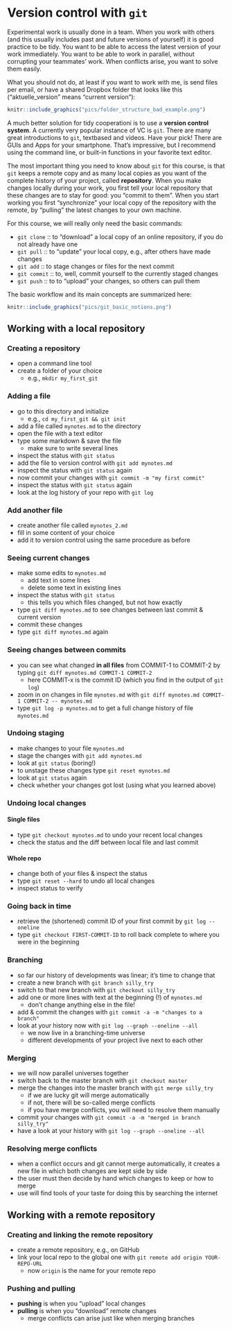 # Version control with `git`

Experimental work is usually done in a team. When you work with others (and this usually includes past and future versions of yourself) it is good practice to be tidy. You want to be able to access the latest version of your work immediately. You want to be able to work in parallel, without corrupting your teammates' work. When conflicts arise, you want to solve them easily.

What you should not do, at least if you want to work with me, is send files per email, or have a shared Dropbox folder that looks like this ("aktuelle_version" means "current version"):


```r
knitr::include_graphics("pics/folder_structure_bad_example.png")
```


A much better solution for tidy cooperationi is to use a **version control system**. A currently very popular instance of VC is `git`. There are many great introductions to `git`, textbased and videos. Have your pick! There are GUIs and Apps for your smartphone. That's impressive, but I recommend using the command line, or built-in functions in your favorite text editor.

The most important thing you need to know about `git` for this course, is that `git` keeps a remote copy and as many local copies as you want of the complete history of your project, called **repository**. When you make changes locally during your work, you first tell your local repository that these changes are to stay for good: you "commit to them". When you start working you first "synchronize" your local copy of the repository with the remote, by "pulling" the latest changes to your own machine.

For this course, we will really only need the basic commands: 

- `git clone` :: to "download" a local copy of an online repository, if you do not already have one
- `git pull` :: to "update" your local copy, e.g., after others have made changes
- `git add` :: to stage changes or files for the next commit
- `git commit` :: to, well, commit yourself to the currently staged changes
- `git push` :: to to "upload" your changes, so others can pull them

The basic workflow and its main concepts are summarized here:

```r
knitr::include_graphics("pics/git_basic_notions.png")
```


## Working with a local repository

### Creating a repository

- open a command line tool
- create a folder of your choice
  - e.g., `mkdir my_first_git`
  
### Adding a file

- go to this directory and initialize
  - e.g., `cd my_first_git && git init`
- add a file called `mynotes.md` to the directory
- open the file with a text editor
- type some markdown & save the file
  - make sure to write several lines
- inspect the status with `git status`
- add the file to version control with `git add mynotes.md`
- inspect the status with `git status` again
- now commit your changes with `git commit -m "my first commit"`
- inspect the status with `git status` again
- look at the log history of your repo with `git log`

### Add another file

- create another file called `mynotes_2.md`
- fill in some content of your choice
- add it to version control using the same procedure as before

### Seeing current changes

- make some edits to `mynotes.md`
  - add text in some lines
  - delete some text in existing lines
- inspect the status with `git status`
  - this tells you which files changed, but not how exactly
- type `git diff mynotes.md` to see changes between last commit & current version
 - commit these changes
- type `git diff mynotes.md` again

### Seeing changes between commits

- you can see what changed **in all files** from COMMIT-1 to COMMIT-2 by typing `git diff mynotes.md COMMIT-1 COMMIT-2`
  - here COMMIT-x is the commit ID (which you find in the output of `git log`)
- zoom in on changes in file `mynotes.md` with `git diff mynotes.md COMMIT-1 COMMIT-2 -- mynotes.md`
- type `git log -p mynotes.md` to get a full change history of file `mynotes.md`

### Undoing staging

- make changes to your file `mynotes.md`
- stage the changes with `git add mynotes.md`
- look at `git status` (boring!)
- to unstage these changes type `git reset mynotes.md`
- look at `git status` again
- check whether your changes got lost (using what you learned above)

### Undoing local changes

#### Single files

- type `git checkout mynotes.md` to undo your recent local changes
- check the status and the diff between local file and last commit

#### Whole repo

- change both of your files & inspect the status
- type `git reset --hard` to undo all local changes
- inspect status to verify

### Going back in time

- retrieve the (shortened) commit ID of your first commit by `git log --oneline`
- type `git checkout FIRST-COMMIT-ID` to roll back complete to where you were in the beginning

### Branching

- so far our history of developments was linear; it's time to change that
- create a new branch with `git branch silly_try`
- switch to that new branch with `git checkout silly_try`
- add one or more lines with text at the beginning (!) of `mynotes.md`
  - don't change anything else in the file!
- add & commit the changes with `git commit -a -m "changes to a branch"` 
- look at your history now with `git log --graph --oneline --all`
  - we now live in a branching-time universe
  - different developments of your project live next to each other
   
### Merging

- we will now parallel universes together
- switch back to the master branch with `git checkout master`
- merge the changes into the master branch with `git merge silly_try`
  - if we are lucky git will merge automatically
  - if not, there will be so-called merge conflicts
  - if you have merge conflicts, you will need to resolve them manually
- commit your changes with `git commit -a -m "merged in branch silly_try"` 
- have a look at your history with `git log --graph --oneline --all`


### Resolving merge conflicts

- when a conflict occurs and git cannot merge automatically, it creates a new file in which both changes are kept side by side
- the user must then decide by hand which changes to keep or how to merge
- use will find tools of your taste for doing this by searching the internet

## Working with a remote repository

### Creating and linking the remote repository

- create a remote repository, e.g., on GitHub
- link your local repo to the global one with `git remote add origin YOUR-REPO-URL`
  - now `origin` is the name for your remote repo

### Pushing and pulling

- **pushing** is when you "upload" local changes
- **pulling** is when you "download" remote changes
  - merge conflicts can arise just like when merging branches
  
  












